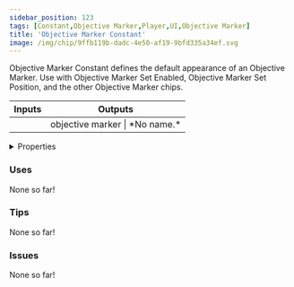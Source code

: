```yaml
---
sidebar_position: 123
tags: [Constant,Objective Marker,Player,UI,Objective Marker]
title: 'Objective Marker Constant'
image: /img/chip/9ffb119b-dadc-4e50-af19-9bfd335a34ef.svg
---
```


Objective Marker Constant defines the default appearance of an Objective Marker. Use with Objective Marker Set Enabled, Objective Marker Set Position, and the other Objective Marker chips.



<IChip uuid="9ffb119b-dadc-4e50-af19-9bfd335a34ef"/>

<table><thead><tr><th>Inputs</th><th>Outputs</th></tr></thead><tbody><tr><td /><td>objective marker | *No name.*</td></tr></tbody></table>

<details>
  <summary>Properties</summary>
  <div>
    <div>
    <table>
      <tbody>
        <tr>
          <td>Is beta required?</td>
          <td>No</td>
        </tr>
        <tr>
          <td>Is chip a trolling risk?</td>
          <td>No</td>
        </tr>
        <tr>
          <td>Is chip a role assignment risk?</td>
          <td>No</td>
        </tr>
        <tr>
          <td>Chip UUID</td>
          <td>9ffb119b-dadc-4e50-af19-9bfd335a34ef</td>
        </tr>
        <tr>
          <td>Room availability</td>
          <td>Available everywhere</td>
        </tr>
      </tbody>
    </table>
    </div>
  </div>
</details>

### Uses

None so far!

### Tips

None so far!

### Issues

None so far!